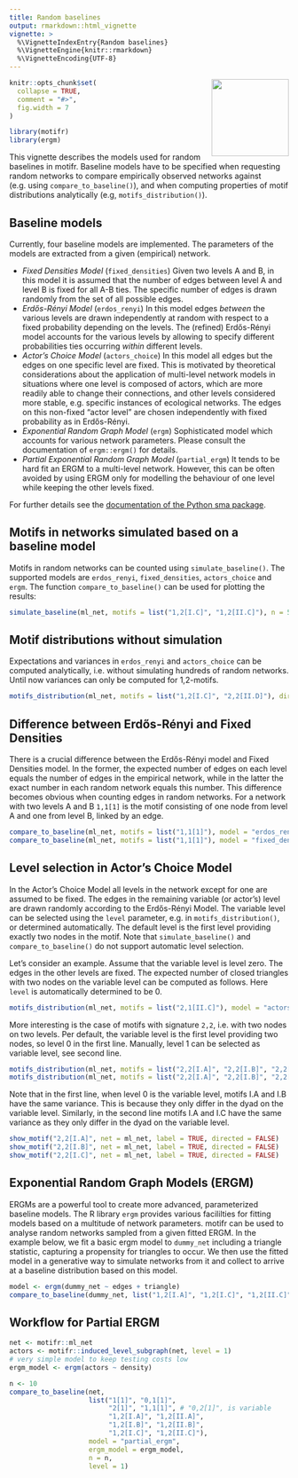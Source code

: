 ```yaml
---
title: Random baselines
output: rmarkdown::html_vignette
vignette: >
  %\VignetteIndexEntry{Random baselines}
  %\VignetteEngine{knitr::rmarkdown}
  %\VignetteEncoding{UTF-8}
---
```


<a href='https://marioangst.github.io/motifr/'><img src='../man/figures/logo.svg' align="right" height="139" /></a>

```r
knitr::opts_chunk$set(
  collapse = TRUE,
  comment = "#>",
  fig.width = 7
)
```

```r
library(motifr)
library(ergm)
```

This vignette describes the models used for random baselines in motifr. Baseline models have to be specified when requesting random networks to compare empirically observed networks against (e.g. using ``compare_to_baseline()``), and when computing properties of motif distributions analytically (e.g, ``motifs_distribution()``).

## Baseline models

Currently, four baseline models are implemented. The parameters of the models are extracted from a given (empirical) network.

- *Fixed Densities Model* (``fixed_densities``) Given two levels A and B, in this model it is assumed that the number of edges between level A and level B is fixed for all A-B ties.
The specific number of edges is drawn randomly from the set of all possible edges.
- *Erdős-Rényi Model* (``erdos_renyi``) In this model edges _between_ the various levels are drawn
independently at random with respect to a fixed probability depending on the levels.
The (refined) Erdős-Rényi model accounts for the various levels by allowing
to specify different probabilities ties occurring _within_ different levels.
- *Actor's Choice Model* (``actors_choice``) In this model all edges but the edges on one specific level are fixed. This is motivated by theoretical considerations about the application of multi-level network models in situations where one level is composed of actors, which are more readily able to change their connections, and other levels considered more stable, e.g. specific instances of ecological networks. The edges on this non-fixed "actor level" are chosen independently with fixed probability as in Erdős-Rényi.
- *Exponential Random Graph Model* (``ergm``) Sophisticated model which accounts for various network parameters. Please consult the documentation of ``ergm::ergm()`` for details.
- *Partial Exponential Random Graph Model* (``partial_ergm``) It tends to be hard fit an ERGM to a multi-level network. However, this can be often avoided by using ERGM only for modelling the behaviour of one level while keeping the other levels fixed.

For further details see the [documentation of the Python sma package](https://gitlab.com/t.seppelt/sesmotifanalyser/raw/master/doc/_build/latex/SESMotifAnalyser.pdf?inline=false).

## Motifs in networks simulated based on a baseline model

Motifs in random networks can be counted using ``simulate_baseline()``. The supported models are
``erdos_renyi``, ``fixed_densities``, ``actors_choice`` and ``ergm``. The function ``compare_to_baseline()`` can be used for 
plotting the results:

```r
simulate_baseline(ml_net, motifs = list("1,2[I.C]", "1,2[II.C]"), n = 5, directed = FALSE)
```

## Motif distributions without simulation

Expectations and variances in ``erdos_renyi`` and ``actors_choice`` can be computed analytically, i.e. without simulating hundreds of random networks. Until now variances can only be computed for 1,2-motifs.

```r
motifs_distribution(ml_net, motifs = list("1,2[I.C]", "2,2[II.D]"), directed = FALSE)
```

## Difference between Erdős-Rényi and Fixed Densities

There is a crucial difference between the Erdős-Rényi model and Fixed Densities model. In the former, the expected number of edges on each level equals the number of edges in the empirical network, while in the latter the exact number in each random network equals this number. This difference becomes obvious when counting edges in random networks. For a network with two levels A and B ``1,1[1]`` is the motif consisting of one node from level A and one from level B, linked by an edge.

```r
compare_to_baseline(ml_net, motifs = list("1,1[1]"), model = "erdos_renyi", n = 50, directed = FALSE)
compare_to_baseline(ml_net, motifs = list("1,1[1]"), model = "fixed_densities", n = 50, directed = FALSE)
```

## Level selection in Actor's Choice Model

In the Actor's Choice Model all levels in the network except for one are assumed to be fixed. The edges in the remaining variable (or actor's) level are drawn randomly according to the Erdős-Rényi Model. The variable level can be selected using the ``level`` parameter, e.g. in ``motifs_distribution()``, or determined automatically. The default level is the first level providing exactly two nodes in the motif. Note that ``simulate_baseline()`` and ``compare_to_baseline()`` do not support automatic level selection.

Let's consider an example. Assume that the variable level is level zero. The edges in the other levels are fixed. The expected number of closed triangles with two nodes on the variable level can be computed as follows. Here ``level`` is automatically determined to be 0.
```r
motifs_distribution(ml_net, motifs = list("2,1[II.C]"), model = "actors_choice", directed = FALSE)
```
More interesting is the case of motifs with signature ``2,2``, i.e. with two nodes on two levels. Per default, the variable level is the first level providing two nodes, so level 0 in the first line. Manually, level 1 can be selected as variable level, see second line.
```r
motifs_distribution(ml_net, motifs = list("2,2[I.A]", "2,2[I.B]", "2,2[I.C]", "2,2[I.D]"), model = "actors_choice", directed = FALSE)
motifs_distribution(ml_net, motifs = list("2,2[I.A]", "2,2[I.B]", "2,2[I.C]", "2,2[I.D]"), model = "actors_choice", level = 1, directed = FALSE)
```
Note that in the first line, when level 0 is the variable level, motifs I.A and I.B have the same variance. This is because they only differ in the dyad on the variable level. Similarly, in the second line motifs I.A and I.C have the same variance as they only differ in the dyad on the variable level.
```r
show_motif("2,2[I.A]", net = ml_net, label = TRUE, directed = FALSE)
show_motif("2,2[I.B]", net = ml_net, label = TRUE, directed = FALSE)
show_motif("2,2[I.C]", net = ml_net, label = TRUE, directed = FALSE)
```

## Exponential Random Graph Models (ERGM)

ERGMs are a powerful tool to create more advanced, parameterized baseline models. The R library ``ergm`` provides various facililties for fitting models based on a multitude of network parameters. motifr can be used to analyse random networks sampled from a given fitted ERGM. In the example below, we fit a basic ergm model to ``dummy_net`` including a triangle statistic, capturing a propensity for triangles to occur. We then use the fitted model in a generative way to simulate networks from it and collect to arrive at a baseline distribution based on this model.

```r
model <- ergm(dummy_net ~ edges + triangle)
compare_to_baseline(dummy_net, list("1,2[I.A]", "1,2[I.C]", "1,2[II.C]"), n = 50, directed = FALSE, model = "ergm", ergm_model = model)
```

## Workflow for Partial ERGM
```r
net <- motifr::ml_net
actors <- motifr::induced_level_subgraph(net, level = 1)
# very simple model to keep testing costs low
ergm_model <- ergm(actors ~ density)

n <- 10
compare_to_baseline(net,
                    list("1[1]", "0,1[1]",
                         "2[1]", "1,1[1]", # "0,2[1]", is variable
                         "1,2[I.A]", "1,2[II.A]",
                         "1,2[I.B]", "1,2[II.B]",
                         "1,2[I.C]", "1,2[II.C]"),
                    model = "partial_ergm",
                    ergm_model = ergm_model,
                    n = n,
                    level = 1)
```
